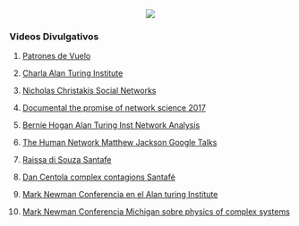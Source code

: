 

<center>  ![](https://www.dropbox.com/s/uxi30omg63v9fy2/Imagen6.png?dl=1)  </center>


### Videos Divulgativos

1.  [Patrones de Vuelo](https://www.youtube.com/watch?v=ttH7sQ48n5k)

2.  [Charla Alan Turing Institute](https://www.youtube.com/watch?v=L6CqqlILBCI&t=4788s)

3.  [Nicholas Christakis Social Networks](https://www.youtube.com/watch?v=wadBvDPeE4E)

4.  [Documental the promise of network science 2017](https://www.youtube.com/watch?v=qB8YnTpCzEU)

5.  [Bernie Hogan Alan Turing Inst Network Analysis](https://www.youtube.com/watch?v=i__0cG4ijrI&t=3690s)

6.  [The Human Network Matthew Jackson Google Talks](https://www.youtube.com/watch?v=2C5jrYlVHJQ)

7.  [Raissa di Souza Santafe](https://www.youtube.com/watch?v=a6U7ksiu10Y&t=2s)

8.  [Dan Centola complex contagions Santafé](https://www.youtube.com/watch?v=o0fDcUJMzkI&t=294s)

9.  [Mark Newman Conferencia en el Alan turing Institute](https://www.youtube.com/watch?v=gPSt-xs_zWQ&list=PLhUVsjVWqglS5Pnz04SbRticB4mWgu3Jk&index=8)

10. [Mark Newman Conferencia Michigan sobre physics of complex systems](https://www.youtube.com/watch?v=2L64AhoKamE)